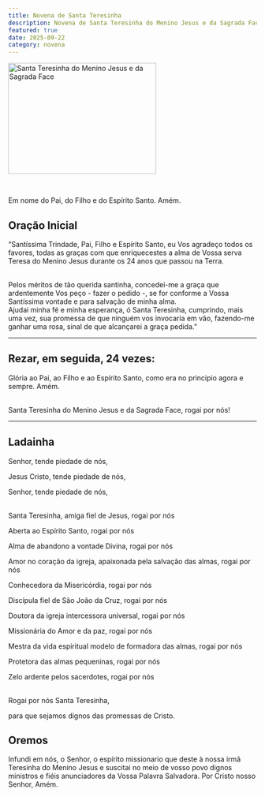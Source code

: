 ```yaml
---
title: Novena de Santa Teresinha
description: Novena de Santa Teresinha do Menino Jesus e da Sagrada Face
featured: true
date: 2025-09-22
category: novena
---
```


<Image
  src="/images/sta-teresinha.jpg"
  width="300"
  height="225"
  alt="Santa Teresinha do Menino Jesus e da Sagrada Face"
  priority="true"
/>

<Br />

Em nome do Pai, do Filho e do Espírito Santo. Amém.

## Oração Inicial

“Santíssima Trindade, Pai, Filho e Espírito Santo, eu Vos agradeço todos os
favores, todas as graças com que enriquecestes a alma de Vossa serva Teresa do
Menino Jesus durante os 24 anos que passou na Terra.

<Br />
Pelos méritos de tão querida santinha, concedei-me a graça que ardentemente Vos
peço - fazer o pedido -, se for conforme a Vossa Santíssima vontade e para
salvação de minha alma.
<Br />
Ajudai minha fé e minha esperança, ó Santa Teresinha, cumprindo, mais uma vez,
sua promessa de que ninguém vos invocaria em vão, fazendo-me ganhar uma rosa,
sinal de que alcançarei a graça pedida.”

---

## Rezar, em seguida, 24 vezes:

Glória ao Pai, ao Filho e ao Espírito Santo, como era no principio agora e sempre. Amém.

<br />
Santa Teresinha do Menino Jesus e da Sagrada Face, rogai por nós!

---

## Ladainha

Senhor, tende piedade de nós,

Jesus Cristo, tende piedade de nós,

Senhor, tende piedade de nós,

<br />
Santa Teresinha, amiga fiel de Jesus, rogai por nós

Aberta ao Espírito Santo, rogai por nós

Alma de abandono a vontade Divina, rogai por nós

Amor no coração da igreja, apaixonada pela salvação das almas, rogai por nós

Conhecedora da Misericórdia, rogai por nós

Discípula fiel de São João da Cruz, rogai por nós

Doutora da igreja intercessora universal, rogai por nós

Missionária do Amor e da paz, rogai por nós

Mestra da vida espiritual modelo de formadora das almas, rogai por nós

Protetora das almas pequeninas, rogai por nós

Zelo ardente pelos sacerdotes, rogai por nós

<br />
Rogai por nós Santa Teresinha,

para que sejamos dignos das promessas de Cristo.

## Oremos

Infundi em nós, o Senhor, o espírito missionario que deste à nossa irmã Teresinha do Menino Jesus e suscitai no meio de vosso povo dignos ministros e fiéis anunciadores da Vossa Palavra Salvadora. Por Cristo nosso Senhor, Amém.
